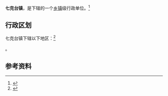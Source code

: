 {{中国乡级行政区|65/21/22/101/000}}

'''七克台镇'''，是{{PRC admin/fullname|65/21/22/101/000|3}}下辖的一个[[乡镇|乡镇]]级行政单位。<ref>{{PRC admin/ref sgc|{{PRC admin/parent|65/21/22/101/000}}}}</ref>

== 行政区划 ==

七克台镇下辖以下地区：<ref>{{PRC admin/ref sgc|65/21/22/101/000}}</ref>

{{PRC admin/children|65/21/22/101/000}}。

== 参考资料 ==

{{reflist}}

{{PRC admin/navcat|65/21/22/101/000}}
{{新疆行政区划小作品}}
